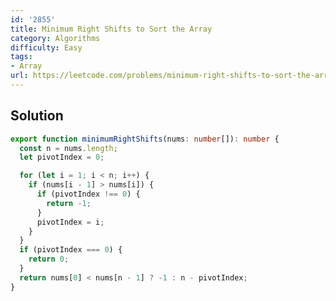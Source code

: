 ```yaml
---
id: '2855'
title: Minimum Right Shifts to Sort the Array
category: Algorithms
difficulty: Easy
tags:
- Array
url: https://leetcode.com/problems/minimum-right-shifts-to-sort-the-array
---
```


## Solution

```typescript filename="solution.ts" copy
export function minimumRightShifts(nums: number[]): number {
  const n = nums.length;
  let pivotIndex = 0;

  for (let i = 1; i < n; i++) {
    if (nums[i - 1] > nums[i]) {
      if (pivotIndex !== 0) {
        return -1;
      }
      pivotIndex = i;
    }
  }
  if (pivotIndex === 0) {
    return 0;
  }
  return nums[0] < nums[n - 1] ? -1 : n - pivotIndex;
}
```

